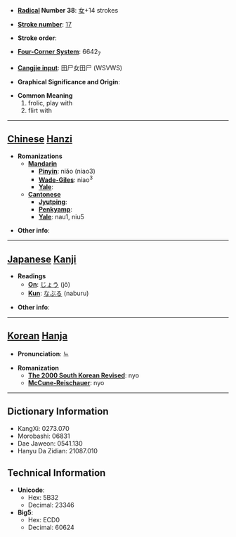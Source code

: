 * '''[[Wiktionary:Chinese radical index| Radical]] Number 38''': [[Wiktionary:Chinese radical index 女|女]]+14 strokes

* '''[[Wiktionary:Chinese total strokes index|Stroke number]]''': [[Wiktionary:Chinese total strokes index 17|17]]

* '''Stroke order''': 

* '''[[Wiktionary:Chinese four corner index|Four-Corner System]]''': 6642<sub>7</sub>

* '''[[Wiktionary:Chinese Cangjie index|Cangjie input]]''': 田尸女田尸 (WSVWS)

* '''Graphical Significance and Origin''': 

* '''Common Meaning'''
*#frolic, play with
*# flirt with


----

== [[Chinese]] [[Hanzi]] ==

* '''Romanizations'''
** '''[[Mandarin]]'''
*** '''[[Pinyin]]''': niǎo (niao3)
*** '''[[Wade-Giles]]''': niao<sup>3</sup>
*** '''[[Yale]]''': 
** '''[[Cantonese]]'''
*** '''[[Jyutping]]''':
*** '''[[Penkyamp]]''': 
*** '''[[Yale]]''': nau1, niu5

* '''Other info''': 

----

== [[Japanese]] [[Kanji]] ==

* '''Readings'''
** '''[[On]]''': [[じょう]] (jō)
** '''[[Kun]]''': [[なぶる]] (naburu)

* '''Other info''':  

----

== [[Korean]] [[Hanja]] ==

* '''Pronunciation''': 뇨

* '''Romanization'''
** '''[[The 2000 South Korean Revised Romanization|The 2000 South Korean Revised]]''': nyo
** '''[[McCune-Reischauer]]''': nyo

----

== Dictionary Information ==

* KangXi: 0273.070
* Morobashi: 06831
* Dae Jaweon: 0541.130
* Hanyu Da Zidian: 21087.010

== Technical Information ==

* '''Unicode''':
** Hex: 5B32
** Decimal: 23346
* '''Big5''':
** Hex: ECD0
** Decimal: 60624